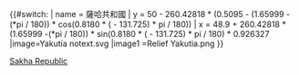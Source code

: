 {{#switch:{{{1}}}
| name   = 薩哈共和國
| y      = 50 - 260.42818 * (0.5095 - (1.65999 -({{{2}}}*pi / 180)) * cos(0.8180 * ({{{3}}} - 131.725) * pi / 180))
| x      = 48.9 + 260.42818 * (1.65999 -({{{2}}}*pi / 180)) * sin(0.8180 * ({{{3}}} - 131.725) * pi / 180) * 0.926327
|image=Yakutia notext.svg
|image1 =Relief Yakutia.png
}}<noinclude>{{Location map/Info}}

[[Category:俄羅斯聯邦主體地理位置圖模板|Sakha Republic]]

</noinclude>